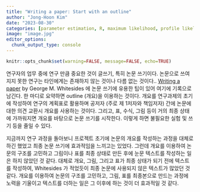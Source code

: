 ```yaml
---
title: "Writing a paper: Start with an outline"
author: "Jong-Hoon Kim"
date: "2023-08-30"
categories: [parameter estimation, R, maximum likelihood, profile likelihood]
image: "image.jpg"
editor_options: 
  chunk_output_type: console
---
```


```r
knitr::opts_chunk$set(warning=FALSE, message=FALSE, echo=TRUE)
```

연구자의 업무 중에 연구 만큼 중요한 것이 글쓰기, 특히 논문 쓰기이다. 논문으로 쓰여지지 못한 연구는 타인에게는 존재하지 않는 것이나 다름 없는 것이다.. [Writing a paper](https://onlinelibrary.wiley.com/doi/10.1002/adma.200400767) by George M. Whitesides 에 논문 쓰기에 유용한 팁이 있어 여기에 기록으로 남긴다. 한 마디로 요약하면 outline (개요)을 이용하는 것이다. 개요를 연구과제의 초기에 작성하여 연구의 계획표로 활용하며 공저자 (주로 제 1저자와 책임저자) 간에 논문에 대한 의견 교환시 개요를 사용하는 것이다. 그리고, 표, 수식, 그림 등이 거의 최종 상태에 가까워지면 개요를 바탕으로 논문 쓰기를 시작한다. 이렇게 하면 불필요한 실험 및 쓰기 등을 줄일 수 있다.

지금까지 연구 과정을 돌아보니 프로젝트 초기에 논문의 개요를 작성하는 과정을 대체로 하긴 했었고 최종 논문 쓰기에 효과적임을 느끼고는 있었다. 그런데 개요를 이용하여 논문의 구조를 고민하고 그림이나 표를 최종 상태로 만든 후에 눈문 텍스트를 작성하는 일은 하지 않았던 것 같다. 대체로 개요, 그림, 그리고 표가 최종 상태가 되기 전에 텍스트를 작성하여, Whitesides 가 적었듯이 최종 논문에 사용되지 않은 텍스트가 많았던 것 같다. 개요를 이용하여 논문의 구조를 고민하고, 그림, 표를 최종본으로 만드는 과정에 노력을 기울이고 텍스트를 더하는 일은 그 이후에 하는 것이 더 효과적일 것 같다.

